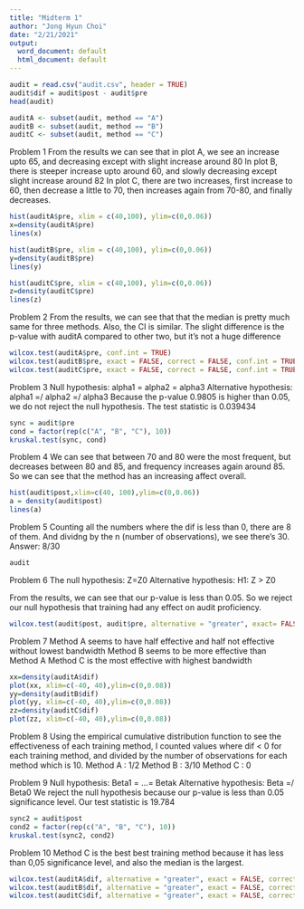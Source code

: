 ---
title: "Midterm 1"
author: "Jong Hyun Choi"
date: "2/21/2021"
output:
  word_document: default
  html_document: default
---

```{r}
audit = read.csv("audit.csv", header = TRUE)
audit$dif = audit$post - audit$pre
head(audit)
```

```{r}
auditA <- subset(audit, method == "A")
auditB <- subset(audit, method == "B")
auditC <- subset(audit, method == "C")
```


Problem 1
From the results we can see that in plot A, we see an increase upto 65, and decreasing except with slight increase around 80
In plot B, there is steeper increase upto around 60, and slowly decreasing except slight increase around 82
In plot C, there are two increases, first increase to 60, then decrease a little to 70, then increases again from 70-80, and finally decreases. 
```{r}
hist(auditA$pre, xlim = c(40,100), ylim=c(0,0.06))
x=density(auditA$pre)
lines(x)

hist(auditB$pre, xlim = c(40,100), ylim=c(0,0.06))
y=density(auditB$pre)
lines(y)

hist(auditC$pre, xlim = c(40,100), ylim=c(0,0.06))
z=density(auditC$pre)
lines(z)
```


Problem 2 
From the results, we can see that that the median is pretty much same for three methods. Also, the CI is similar. The slight difference is the p-value with auditA compared to other two, but it's not a huge difference 
```{r}
wilcox.test(auditA$pre, conf.int = TRUE)
wilcox.test(auditB$pre, exact = FALSE, correct = FALSE, conf.int = TRUE)
wilcox.test(auditC$pre, exact = FALSE, correct = FALSE, conf.int = TRUE)
```

Problem 3 
Null hypothesis: alpha1 = alpha2 = alpha3 
Alternative hypothesis: alpha1 =/ alpha2 =/ alpha3
Because the p-value 0.9805 is higher than 0.05, we do not reject the null hypothesis. 
The test statistic is 0.039434
```{r}
sync = audit$pre
cond = factor(rep(c("A", "B", "C"), 10))
kruskal.test(sync, cond)
```


Problem 4 
We can see that between 70 and 80 were the most frequent, but decreases between 80 and 85, and frequency increases again around 85. So we can see that the method has an increasing affect overall. 
```{r}
hist(audit$post,xlim=c(40, 100),ylim=c(0,0.06))
a = density(audit$post)
lines(a) 
```


Problem 5 
Counting all the numbers where the dif is less than 0, there are 8 of them. 
And dividng by the n (number of observations), we see there's 30. 
Answer: 8/30
```{r}
audit
```


Problem 6 
The null hypothesis: Z=Z0
Alternative hypothesis: H1: Z > Z0

From the results, we can see that our p-value is less than 0.05. So we reject our null hypothesis that training had any effect on audit proficiency.
```{r}
wilcox.test(audit$post, audit$pre, alternative = "greater", exact= FALSE, correct = FALSE, conf.int = TRUE, paired = TRUE)
```


Problem 7 
Method A seems to have half effective and half not effective without lowest bandwidth 
Method B seems to be more effective than Method A 
Method C is the most effective with highest bandwidth
```{r}
xx=density(auditA$dif)
plot(xx, xlim=c(-40, 40),ylim=c(0,0.08))
yy=density(auditB$dif)
plot(yy, xlim=c(-40, 40),ylim=c(0,0.08))
zz=density(auditC$dif)
plot(zz, xlim=c(-40, 40),ylim=c(0,0.08))
```

Problem 8 
Using the empirical cumulative distribution function to see the effectiveness of each training method, I counted values where dif < 0 for each training method, and divided by the number of observations for each method which is 10.
Method A : 1/2 
Method B : 3/10 
Method C : 0 

Problem 9 
Null hypothesis: Beta1 = ...= Betak
Alternative hypothesis: Beta =/ Beta0
We reject the null hypothesis because our p-value is less than 0.05 significance level. Our test statistic is 19.784
```{r}
sync2 = audit$post
cond2 = factor(rep(c("A", "B", "C"), 10))
kruskal.test(sync2, cond2)
```


Problem 10 
Method C is the best best training method because it has less than 0,05 significance level, and also the median is the largest. 
```{r}
wilcox.test(auditA$dif, alternative = "greater", exact = FALSE, correct = FALSE, conf.int = TRUE)
wilcox.test(auditB$dif, alternative = "greater", exact = FALSE, correct = FALSE, conf.int = TRUE)
wilcox.test(auditC$dif, alternative = "greater", exact = FALSE, correct = FALSE, conf.int = TRUE)
```
